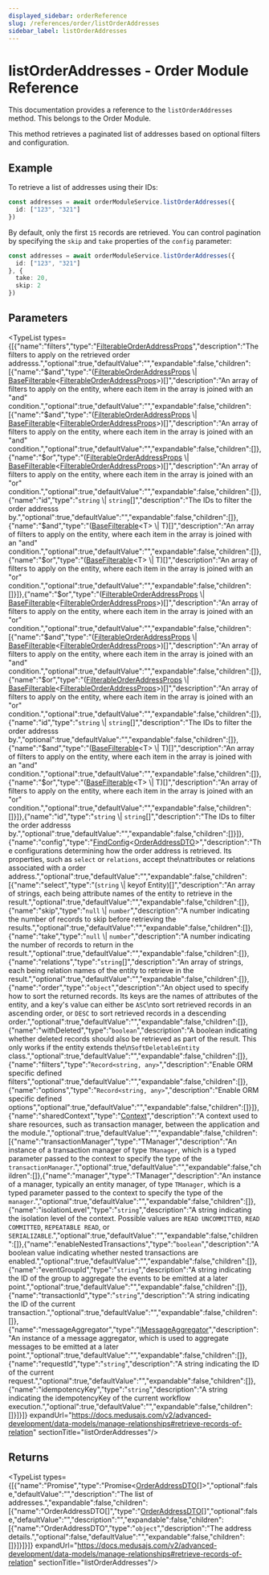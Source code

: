 ```yaml
---
displayed_sidebar: orderReference
slug: /references/order/listOrderAddresses
sidebar_label: listOrderAddresses
---
```



# listOrderAddresses - Order Module Reference

This documentation provides a reference to the `listOrderAddresses` method. This belongs to the Order Module.

This method retrieves a paginated list of addresses based on optional filters and configuration.

## Example

To retrieve a list of addresses using their IDs:

```ts
const addresses = await orderModuleService.listOrderAddresses({
  id: ["123", "321"]
})
```

By default, only the first `15` records are retrieved. You can control pagination by specifying the `skip` and `take` properties of the `config` parameter:

```ts
const addresses = await orderModuleService.listOrderAddresses({
  id: ["123", "321"]
}, {
  take: 20,
  skip: 2
})
```

## Parameters

<TypeList types={[{"name":"filters","type":"[FilterableOrderAddressProps](../../../interfaces/order.FilterableOrderAddressProps/page.mdx)","description":"The filters to apply on the retrieved order addresss.","optional":true,"defaultValue":"","expandable":false,"children":[{"name":"$and","type":"([FilterableOrderAddressProps](../../../interfaces/order.FilterableOrderAddressProps/page.mdx) \\| [BaseFilterable](../../../interfaces/order.BaseFilterable/page.mdx)&#60;[FilterableOrderAddressProps](../../../interfaces/order.FilterableOrderAddressProps/page.mdx)&#62;)[]","description":"An array of filters to apply on the entity, where each item in the array is joined with an \"and\" condition.","optional":true,"defaultValue":"","expandable":false,"children":[{"name":"$and","type":"([FilterableOrderAddressProps](../../../interfaces/order.FilterableOrderAddressProps/page.mdx) \\| [BaseFilterable](../../../interfaces/order.BaseFilterable/page.mdx)&#60;[FilterableOrderAddressProps](../../../interfaces/order.FilterableOrderAddressProps/page.mdx)&#62;)[]","description":"An array of filters to apply on the entity, where each item in the array is joined with an \"and\" condition.","optional":true,"defaultValue":"","expandable":false,"children":[]},{"name":"$or","type":"([FilterableOrderAddressProps](../../../interfaces/order.FilterableOrderAddressProps/page.mdx) \\| [BaseFilterable](../../../interfaces/order.BaseFilterable/page.mdx)&#60;[FilterableOrderAddressProps](../../../interfaces/order.FilterableOrderAddressProps/page.mdx)&#62;)[]","description":"An array of filters to apply on the entity, where each item in the array is joined with an \"or\" condition.","optional":true,"defaultValue":"","expandable":false,"children":[]},{"name":"id","type":"`string` \\| `string`[]","description":"The IDs to filter the order addresss by.","optional":true,"defaultValue":"","expandable":false,"children":[]},{"name":"$and","type":"([BaseFilterable](../../../interfaces/order.BaseFilterable/page.mdx)&#60;T&#62; \\| T)[]","description":"An array of filters to apply on the entity, where each item in the array is joined with an \"and\" condition.","optional":true,"defaultValue":"","expandable":false,"children":[]},{"name":"$or","type":"([BaseFilterable](../../../interfaces/order.BaseFilterable/page.mdx)&#60;T&#62; \\| T)[]","description":"An array of filters to apply on the entity, where each item in the array is joined with an \"or\" condition.","optional":true,"defaultValue":"","expandable":false,"children":[]}]},{"name":"$or","type":"([FilterableOrderAddressProps](../../../interfaces/order.FilterableOrderAddressProps/page.mdx) \\| [BaseFilterable](../../../interfaces/order.BaseFilterable/page.mdx)&#60;[FilterableOrderAddressProps](../../../interfaces/order.FilterableOrderAddressProps/page.mdx)&#62;)[]","description":"An array of filters to apply on the entity, where each item in the array is joined with an \"or\" condition.","optional":true,"defaultValue":"","expandable":false,"children":[{"name":"$and","type":"([FilterableOrderAddressProps](../../../interfaces/order.FilterableOrderAddressProps/page.mdx) \\| [BaseFilterable](../../../interfaces/order.BaseFilterable/page.mdx)&#60;[FilterableOrderAddressProps](../../../interfaces/order.FilterableOrderAddressProps/page.mdx)&#62;)[]","description":"An array of filters to apply on the entity, where each item in the array is joined with an \"and\" condition.","optional":true,"defaultValue":"","expandable":false,"children":[]},{"name":"$or","type":"([FilterableOrderAddressProps](../../../interfaces/order.FilterableOrderAddressProps/page.mdx) \\| [BaseFilterable](../../../interfaces/order.BaseFilterable/page.mdx)&#60;[FilterableOrderAddressProps](../../../interfaces/order.FilterableOrderAddressProps/page.mdx)&#62;)[]","description":"An array of filters to apply on the entity, where each item in the array is joined with an \"or\" condition.","optional":true,"defaultValue":"","expandable":false,"children":[]},{"name":"id","type":"`string` \\| `string`[]","description":"The IDs to filter the order addresss by.","optional":true,"defaultValue":"","expandable":false,"children":[]},{"name":"$and","type":"([BaseFilterable](../../../interfaces/order.BaseFilterable/page.mdx)&#60;T&#62; \\| T)[]","description":"An array of filters to apply on the entity, where each item in the array is joined with an \"and\" condition.","optional":true,"defaultValue":"","expandable":false,"children":[]},{"name":"$or","type":"([BaseFilterable](../../../interfaces/order.BaseFilterable/page.mdx)&#60;T&#62; \\| T)[]","description":"An array of filters to apply on the entity, where each item in the array is joined with an \"or\" condition.","optional":true,"defaultValue":"","expandable":false,"children":[]}]},{"name":"id","type":"`string` \\| `string`[]","description":"The IDs to filter the order addresss by.","optional":true,"defaultValue":"","expandable":false,"children":[]}]},{"name":"config","type":"[FindConfig](../../../interfaces/order.FindConfig/page.mdx)&#60;[OrderAddressDTO](../../../interfaces/order.OrderAddressDTO/page.mdx)&#62;","description":"The configurations determining how the order address is retrieved. Its properties, such as `select` or `relations`, accept the\nattributes or relations associated with a order address.","optional":true,"defaultValue":"","expandable":false,"children":[{"name":"select","type":"(`string` \\| keyof Entity)[]","description":"An array of strings, each being attribute names of the entity to retrieve in the result.","optional":true,"defaultValue":"","expandable":false,"children":[]},{"name":"skip","type":"`null` \\| `number`","description":"A number indicating the number of records to skip before retrieving the results.","optional":true,"defaultValue":"","expandable":false,"children":[]},{"name":"take","type":"`null` \\| `number`","description":"A number indicating the number of records to return in the result.","optional":true,"defaultValue":"","expandable":false,"children":[]},{"name":"relations","type":"`string`[]","description":"An array of strings, each being relation names of the entity to retrieve in the result.","optional":true,"defaultValue":"","expandable":false,"children":[]},{"name":"order","type":"`object`","description":"An object used to specify how to sort the returned records. Its keys are the names of attributes of the entity, and a key's value can either be `ASC`\nto sort retrieved records in an ascending order, or `DESC` to sort retrieved records in a descending order.","optional":true,"defaultValue":"","expandable":false,"children":[]},{"name":"withDeleted","type":"`boolean`","description":"A boolean indicating whether deleted records should also be retrieved as part of the result. This only works if the entity extends the\n`SoftDeletableEntity` class.","optional":true,"defaultValue":"","expandable":false,"children":[]},{"name":"filters","type":"`Record<string, any>`","description":"Enable ORM specific defined filters","optional":true,"defaultValue":"","expandable":false,"children":[]},{"name":"options","type":"`Record<string, any>`","description":"Enable ORM specific defined options","optional":true,"defaultValue":"","expandable":false,"children":[]}]},{"name":"sharedContext","type":"[Context](../../../interfaces/order.Context/page.mdx)","description":"A context used to share resources, such as transaction manager, between the application and the module.","optional":true,"defaultValue":"","expandable":false,"children":[{"name":"transactionManager","type":"TManager","description":"An instance of a transaction manager of type `TManager`, which is a typed parameter passed to the context to specify the type of the `transactionManager`.","optional":true,"defaultValue":"","expandable":false,"children":[]},{"name":"manager","type":"TManager","description":"An instance of a manager, typically an entity manager, of type `TManager`, which is a typed parameter passed to the context to specify the type of the `manager`.","optional":true,"defaultValue":"","expandable":false,"children":[]},{"name":"isolationLevel","type":"`string`","description":"A string indicating the isolation level of the context. Possible values are `READ UNCOMMITTED`, `READ COMMITTED`, `REPEATABLE READ`, or `SERIALIZABLE`.","optional":true,"defaultValue":"","expandable":false,"children":[]},{"name":"enableNestedTransactions","type":"`boolean`","description":"A boolean value indicating whether nested transactions are enabled.","optional":true,"defaultValue":"","expandable":false,"children":[]},{"name":"eventGroupId","type":"`string`","description":"A string indicating the ID of the group to aggregate the events to be emitted at a later point.","optional":true,"defaultValue":"","expandable":false,"children":[]},{"name":"transactionId","type":"`string`","description":"A string indicating the ID of the current transaction.","optional":true,"defaultValue":"","expandable":false,"children":[]},{"name":"messageAggregator","type":"[IMessageAggregator](../../../interfaces/order.IMessageAggregator/page.mdx)","description":"An instance of a message aggregator, which is used to aggregate messages to be emitted at a later point.","optional":true,"defaultValue":"","expandable":false,"children":[]},{"name":"requestId","type":"`string`","description":"A string indicating the ID of the current request.","optional":true,"defaultValue":"","expandable":false,"children":[]},{"name":"idempotencyKey","type":"`string`","description":"A string indicating the idempotencyKey of the current workflow execution.","optional":true,"defaultValue":"","expandable":false,"children":[]}]}]} expandUrl="https://docs.medusajs.com/v2/advanced-development/data-models/manage-relationships#retrieve-records-of-relation" sectionTitle="listOrderAddresses"/>

## Returns

<TypeList types={[{"name":"Promise","type":"Promise&#60;[OrderAddressDTO](../../../interfaces/order.OrderAddressDTO/page.mdx)[]&#62;","optional":false,"defaultValue":"","description":"The list of addresses.","expandable":false,"children":[{"name":"OrderAddressDTO[]","type":"[OrderAddressDTO](../../../interfaces/order.OrderAddressDTO/page.mdx)[]","optional":false,"defaultValue":"","description":"","expandable":false,"children":[{"name":"OrderAddressDTO","type":"`object`","description":"The address details.","optional":false,"defaultValue":"","expandable":false,"children":[]}]}]}]} expandUrl="https://docs.medusajs.com/v2/advanced-development/data-models/manage-relationships#retrieve-records-of-relation" sectionTitle="listOrderAddresses"/>
